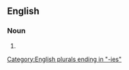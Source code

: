 ==English==

===Noun===
{{head|en|noun form}}

# {{plural of|en|gitty}}

[[Category:English plurals ending in "-ies"]]